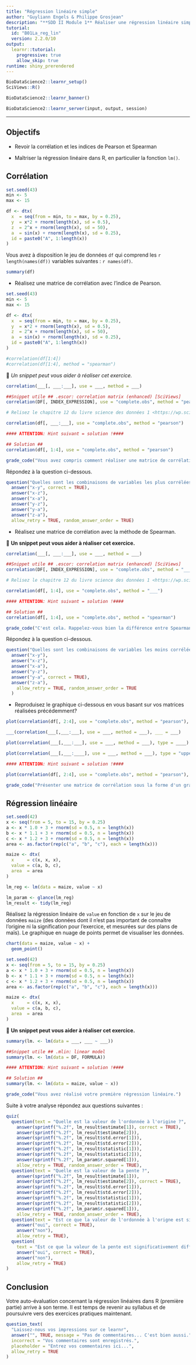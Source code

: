 ```yaml
---
title: "Régression linéaire simple"
author: "Guyliann Engels & Philippe Grosjean"
description: "**SDD II Module 1** Réaliser une régression linéaire simple dans R."
tutorial:
  id: "B01La_reg_lin"
  version: 2.2.0/10
output: 
  learnr::tutorial:
    progressive: true
    allow_skip: true
runtime: shiny_prerendered
---
```


```r
BioDataScience2::learnr_setup()
SciViews::R()
```

```r
BioDataScience2::learnr_banner()
```

```r
BioDataScience2::learnr_server(input, output, session)
```

------------------------------------------------------------------------

## Objectifs

-   Revoir la corrélation et les indices de Pearson et Spearman

-   Maîtriser la régression linéaire dans R, en particulier la fonction `lm()`.

## Corrélation

```r
set.seed(43)
min <- 5
max <- 15

df <- dtx(
  x  = seq(from = min, to = max, by = 0.25),
  y  = x*2 + rnorm(length(x), sd = 0.5),
  z  = 2^x + rnorm(length(x), sd = 50),
  a  = sin(x) + rnorm(length(x), sd = 0.25),
  id = paste0("A", 1:length(x))
)
```

Vous avez à disposition le jeu de données `df` qui comprend les `r length(names(df))` variables suivantes : `r names(df)`.

```r
summary(df)
```

-   Réalisez une matrice de corrélation avec l'indice de Pearson.

```r
set.seed(43)
min <- 5
max <- 15

df <- dtx(
  x  = seq(from = min, to = max, by = 0.25),
  y  = x*2 + rnorm(length(x), sd = 0.5),
  z  = 2^x + rnorm(length(x), sd = 50),
  a  = sin(x) + rnorm(length(x), sd = 0.25),
  id = paste0("A", 1:length(x))
)

#correlation(df[1:4])
#correlation(df[1:4], method = "spearman")
```

💬 *Un snippet peut vous aider à réaliser cet exercice.*

```r
correlation(___[, ___:___], use = ___, method = ___)
```

```r
##Snippet utile ## .escor: correlation matrix (enhanced) [SciViews]
correlation(DF[, INDEX_EXPRESSION], use = "complete.obs", method = "pearson")

# Relisez le chapitre 12 du livre science des données 1 <https://wp.sciviewg/sdd-umons/>
```

```r
correlation(df[, ___:___], use = "complete.obs", method = "pearson")

#### ATTENTION: Hint suivant = solution !####
```

```r
## Solution ##
correlation(df[, 1:4], use = "complete.obs", method = "pearson")
```

```r
grade_code("Vous avez compris comment réaliser une matrice de corrélation.")
```

Répondez à la question ci-dessous.

```r
question("Quelles sont les combinaisons de variables les plus corrélées ?",
  answer("x-y", correct = TRUE),
  answer("x-z"),
  answer("x-a"),
  answer("y-z"),
  answer("y-a"),
  answer("z-a"),
  allow_retry = TRUE, random_answer_order = TRUE)
```

-   Réalisez une matrice de corrélation avec la méthode de Spearman.

💬 **Un snippet peut vous aider à réaliser cet exercice.**

```r
correlation(___[, ___:___], use = ___, method = ___)
```

```r
##Snippet utile ## .escor: correlation matrix (enhanced) [SciViews]
correlation(DF[, INDEX_EXPRESSION], use = "complete.obs", method = "___")

# Relisez le chapitre 12 du livre science des données 1 <https://wp.sciviewg/sdd-umons/>
```

```r
correlation(df[, 1:4], use = "complete.obs", method = "___")

#### ATTENTION: Hint suivant = solution !####
```

```r
## Solution ##
correlation(df[, 1:4], use = "complete.obs", method = "spearman")
```

```r
grade_code("C'est cela. Rappelez-vous bien la différence entre Spearman (corrélation non linéaire) et Pearson (corrélation linéaire).")
```

Répondez à la question ci-dessous.

```r
question("Quelles sont les combinaisons de variables les moins corrélées ?",
  answer("x-y"),
  answer("x-z"),
  answer("x-a"),
  answer("y-z"),
  answer("y-a", correct = TRUE),
  answer("z-a"),
    allow_retry = TRUE, random_answer_order = TRUE
  )
```

-   Reproduisez le graphique ci-dessous en vous basant sur vos matrices réalisées précédemment?

```r
plot(correlation(df[, 2:4], use = "complete.obs", method = "pearson"), type = "upper")
```

```r
___(correlation(___[,___:___], use = ___, method = ___), ___ = ___)
```

```r
plot(correlation(___[,___:___], use = ___, method = ___), type = ____)
```

```r
plot(correlation(___[,___:____], use = ___, method = ___), type = "upper")

#### ATTENTION: Hint suivant = solution !####
```

```r
plot(correlation(df[, 2:4], use = "complete.obs", method = "pearson"), type = "upper")
```

```r
grade_code("Présenter une matrice de corrélation sous la forme d'un graphique, c'est quand même plus convivial.")
```

## Régression linéaire

```r
set.seed(42)
x <- seq(from = 5, to = 15, by = 0.25)
a <- x * 1.0 + 3 + rnorm(sd = 0.5, n = length(x))
b <- x * 1.1 + 3 + rnorm(sd = 0.5, n = length(x))
c <- x * 1.2 + 3 + rnorm(sd = 0.5, n = length(x))
area <- as.factor(rep(c("a", "b", "c"), each = length(x)))

maize <- dtx(
  x     = c(x, x, x),
  value = c(a, b, c),
  area  = area
)

lm_reg <- lm(data = maize, value ~ x)

lm_param <- glance(lm_reg)
lm_result <- tidy(lm_reg)
```

Réalisez la régression linéaire de `value` en fonction de `x` sur le jeu de données `maize` (des données dont il n'est pas important de connaître l'origine ni la signification pour l'exercice, et mesurées sur des plans de maïs). Le graphique en nuage de points permet de visualiser les données.

```r
chart(data = maize, value ~ x) +
  geom_point()
```

```r
set.seed(42)
x <- seq(from = 5, to = 15, by = 0.25)
a <- x * 1.0 + 3 + rnorm(sd = 0.5, n = length(x))
b <- x * 1.1 + 3 + rnorm(sd = 0.5, n = length(x))
c <- x * 1.2 + 3 + rnorm(sd = 0.5, n = length(x))
area <- as.factor(rep(c("a", "b", "c"), each = length(x)))

maize <- dtx(
  x     = c(x, x, x),
  value = c(a, b, c),
  area  = area
)
```

💬 **Un snippet peut vous aider à réaliser cet exercice.**

```r
summary(lm. <- lm(data = ___, ___ ~ ___))
```

```r
##Snippet utile ## .mlin: linear model
summary(lm. <- lm(data = DF, FORMULA))

#### ATTENTION: Hint suivant = solution !####
```

```r
## Solution ##
summary(lm. <- lm(data = maize, value ~ x))
```

```r
grade_code("Vous avez réalisé votre première régression linéaire.")
```

Suite à votre analyse répondez aux questions suivantes :

```r
quiz(
  question(text = "Quelle est la valeur de l'ordonnée à l'origine ?",
    answer(sprintf("%.2f", lm_result$estimate[1]), correct = TRUE),
    answer(sprintf("%.2f", lm_result$estimate[2])),
    answer(sprintf("%.2f", lm_result$std.error[1])),
    answer(sprintf("%.2f", lm_result$std.error[2])),
    answer(sprintf("%.2f", lm_result$statistic[1])),
    answer(sprintf("%.2f", lm_result$statistic[2])),
    answer(sprintf("%.2f", lm_param$r.squared[1])),
    allow_retry = TRUE, random_answer_order = TRUE),
  question(text = "Quelle est la valeur de la pente ?",
    answer(sprintf("%.2f", lm_result$estimate[1])),
    answer(sprintf("%.2f", lm_result$estimate[2]), correct = TRUE),
    answer(sprintf("%.2f", lm_result$std.error[1])),
    answer(sprintf("%.2f", lm_result$std.error[2])),
    answer(sprintf("%.2f", lm_result$statistic[1])),
    answer(sprintf("%.2f", lm_result$statistic[2])),
    answer(sprintf("%.2f", lm_param$r.squared[1])),
    allow_retry = TRUE, random_answer_order = TRUE),
  question(text = "Est ce que la valeur de l'ordonnée à l'origne est significativement différente de zéro au seuil alpha de 5% ?",
    answer("oui", correct = TRUE),
    answer("non"),
    allow_retry = TRUE),
  question(
    text = "Est ce que la valeur de la pente est significativement différente de zéro au seuil alpha de 5% ?",
    answer("oui", correct = TRUE),
    answer("non"),
    allow_retry = TRUE)
)
```

## Conclusion

Votre auto-évaluation concernant la régression linéaires dans R (première partie) arrive à son terme. Il est temps de revenir au syllabus et de poursuivre vers des exercices pratiques maintenant.

```r
question_text(
  "Laissez-nous vos impressions sur ce learnr",
  answer("", TRUE, message = "Pas de commentaires... C'est bien aussi."),
  incorrect = "Vos commentaires sont enregistrés.",
  placeholder = "Entrez vos commentaires ici...",
  allow_retry = TRUE
)
```
